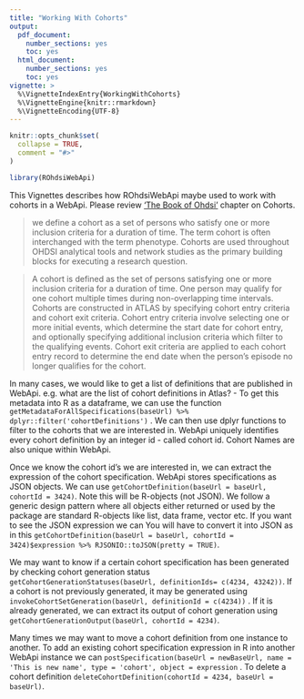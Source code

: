 ```yaml
---
title: "Working With Cohorts"
output:
  pdf_document:
    number_sections: yes
    toc: yes
  html_document:
    number_sections: yes
    toc: yes
vignette: >
  %\VignetteIndexEntry{WorkingWithCohorts}
  %\VignetteEngine{knitr::rmarkdown}
  %\VignetteEncoding{UTF-8}
---
```


```r
knitr::opts_chunk$set(
  collapse = TRUE,
  comment = "#>"
)
```

```r
library(ROhdsiWebApi)
```
This Vignettes describes how ROhdsiWebApi maybe used to work with cohorts in a WebApi. Please review ['The Book of Ohdsi'](https://ohdsi.github.io/TheBookOfOhdsi/Cohorts.html)
chapter on Cohorts. 

> we define a cohort as a set of persons who satisfy one or more inclusion criteria for a duration of time. The term cohort is often interchanged with the term phenotype. Cohorts are used throughout OHDSI analytical tools and network studies as the primary building blocks for executing a research question. 

> A cohort is defined as the set of persons satisfying one or more inclusion criteria for a duration of time. One person may qualify for one cohort multiple times during non-overlapping time intervals. Cohorts are constructed in ATLAS by specifying cohort entry criteria and cohort exit criteria. Cohort entry criteria involve selecting one or more initial events, which determine the start date for cohort entry, and optionally specifying additional inclusion criteria which filter to the qualifying events. Cohort exit criteria are applied to each cohort entry record to determine the end date when the person’s episode no longer qualifies for the cohort.

In many cases, we would like to get a list of definitions that are published in WebApi. e.g. what are the list of cohort definitions in Atlas? 
- To get this metadata into R as a dataframe, we can use the function `getMetadataForAllSpecifications(baseUrl) %>% dplyr::filter('cohortDefinitions')` . We can then use dplyr functions to filter to the cohorts that we are interested in. WebApi uniquely identifies every cohort definition by an integer id - called cohort id. Cohort Names are also unique within WebApi.

Once we know the cohort id's we are interested in, we can extract the expression of the cohort specification. WebApi stores specifications as JSON objects. We can use `getCohortDefinition(baseUrl = baseUrl, cohortId = 3424)`. Note this will be R-objects (not JSON). We follow a generic design pattern where all objects either returned or used by the package are standard R-objects like list, data frame, vector etc. If you want to see the JSON expression we can  You will have to convert it into JSON as in this `getCohortDefinition(baseUrl = baseUrl, cohortId = 3424)$expression %>% RJSONIO::toJSON(pretty = TRUE)`.

We may want to know if a certain cohort specification has been generated by checking cohort generation status `getCohortGenerationStatuses(baseUrl, definitionIds= c(4234, 43242))`. If a cohort is not previously generated, it may be generated using `invokeCohortSetGeneration(baseUrl, definitionId = c(4234))` . If it is already generated, we can extract its output of cohort generation using `getCohortGenerationOutput(baseUrl, cohortId = 4234)`. 

Many times we may want to move a cohort definition from one instance to another. To add an existing cohort specification expression in R into another WebApi instance we can `postSpecification(baseUrl = newBaseUrl, name = 'This is new name', type = 'cohort', object = expression` . To delete a cohort definition `deleteCohortDefinition(cohortId = 4234, baseUrl = baseUrl)`. 

